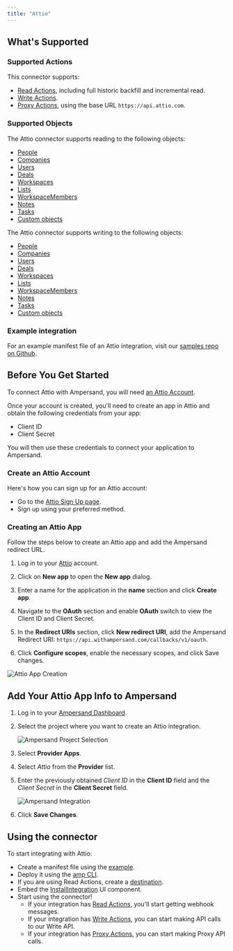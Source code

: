 ```yaml
---
title: "Attio"
---
```

## What's Supported

### Supported Actions

This connector supports:
- [Read Actions](/read-actions), including full historic backfill and incremental read.
- [Write Actions](/write-actions).
- [Proxy Actions](/proxy-actions), using the base URL `https://api.attio.com`.

### Supported Objects
The Attio connector supports reading to the following objects:

- [People](https://docs.attio.com/rest-api/endpoint-reference/standard-objects/people/list-person-records)
- [Companies](https://docs.attio.com/rest-api/endpoint-reference/standard-objects/companies/list-company-records)
- [Users](https://docs.attio.com/rest-api/endpoint-reference/standard-objects/users/list-user-records)
- [Deals](https://docs.attio.com/rest-api/endpoint-reference/standard-objects/deals/assert-a-deal-record)
- [Workspaces](https://docs.attio.com/rest-api/endpoint-reference/standard-objects/workspaces/assert-a-workspace-record)
- [Lists](https://docs.attio.com/rest-api/endpoint-reference/lists/list-all-lists)
- [WorkspaceMembers](https://docs.attio.com/rest-api/endpoint-reference/workspace-members/list-workspace-members)
- [Notes](https://docs.attio.com/rest-api/endpoint-reference/notes/list-notes)
- [Tasks](https://docs.attio.com/rest-api/endpoint-reference/tasks/list-tasks)
- [Custom objects](https://docs.attio.com/rest-api/endpoint-reference/records/list-records)

The Attio connector supports writing to the following objects:
- [People](https://docs.attio.com/rest-api/endpoint-reference/standard-objects/people/list-person-records)
- [Companies](https://docs.attio.com/rest-api/endpoint-reference/standard-objects/companies/list-company-records)
- [Users](https://docs.attio.com/rest-api/endpoint-reference/standard-objects/users/list-user-records)
- [Deals](https://docs.attio.com/rest-api/endpoint-reference/standard-objects/deals/assert-a-deal-record)
- [Workspaces](https://docs.attio.com/rest-api/endpoint-reference/standard-objects/workspaces/assert-a-workspace-record)
- [Lists](https://docs.attio.com/rest-api/endpoint-reference/lists/list-all-lists)
- [WorkspaceMembers](https://docs.attio.com/rest-api/endpoint-reference/workspace-members/list-workspace-members)
- [Notes](https://docs.attio.com/rest-api/endpoint-reference/notes/list-notes)
- [Tasks](https://docs.attio.com/rest-api/endpoint-reference/tasks/list-tasks)
- [Custom objects](https://docs.attio.com/rest-api/endpoint-reference/records/list-records)

### Example integration

For an example manifest file of an Attio integration, visit our [samples repo on Github](https://github.com/amp-labs/samples/blob/main/attio/amp.yaml).

## Before You Get Started

To connect Attio with Ampersand, you will need [an Attio Account](https://app.attio.com/auth/sign-in).

Once your account is created, you'll need to create an app in Attio and obtain the following credentials from your app:

- Client ID
- Client Secret

You will then use these credentials to connect your application to Ampersand.

### Create an Attio Account

Here's how you can sign up for an Attio account:

- Go to the [Attio Sign Up page](https://app.attio.com/auth/sign-in).
- Sign up using your preferred method.

### Creating an Attio App

Follow the steps below to create an Attio app and add the Ampersand redirect URL.

1. Log in to your [Attio](https://build.attio.com/auth/login) account.

2. Click on **New app** to open the **New app** dialog.
 
3. Enter a name for the application in the **name** section and click **Create app**.

4. Navigate to the **OAuth** section and enable **OAuth** switch to view the Client ID and Client Secret.

5. In the **Redirect URIs** section, click **New redirect URI**, add the Ampersand Redirect URI: `https://api.withampersand.com/callbacks/v1/oauth`.

6. Click **Configure scopes**, enable the necessary scopes, and click Save changes.

![Attio App Creation](/images/provider-guides/attio_oauth.gif)

## Add Your Attio App Info to Ampersand

1. Log in to your [Ampersand Dashboard](https://dashboard.withampersand.com).

2. Select the project where you want to create an Attio integration.

   ![Ampersand Project Selection](/images/provider-guides/31a6a12-Ampersand.png)

3. Select **Provider Apps**.

4. Select _Attio_ from the **Provider** list.

5. Enter the previously obtained _Client ID_ in the **Client ID** field and the _Client Secret_ in the **Client Secret** field.

   ![Ampersand Integration](/images/provider-guides/07458e9-attio2.gif)

6. Click **Save Changes**.

## Using the connector

To start integrating with Attio:
- Create a manifest file using the [example](https://github.com/amp-labs/samples/blob/main/attio/amp.yaml).
- Deploy it using the [amp CLI](/cli/overview).
- If you are using Read Actions, create a [destination](/destinations).
- Embed the [InstallIntegration](/embeddable-ui-components#install-integration) UI component.
- Start using the connector!
   - If your integration has [Read Actions](/read-actions), you'll start getting webhook messages.
   - If your integration has [Write Actions](/write-actions), you can start making API calls to our Write API.
   - If your integration has [Proxy Actions](/proxy-actions), you can start making Proxy API calls.

